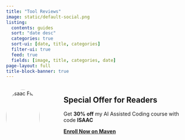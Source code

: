 ```yaml
---
title: "Tool Reviews"
image: static/default-social.png
listing:
  contents: guides
  sort: "date desc"
  categories: true
  sort-ui: [date, title, categories]
  filter-ui: true
  feed: true
  fields: [image, title, categories, date]
page-layout: full
title-block-banner: true
---
```


::: {.columns}
:::: {.column width="20%"}
<img src="./static/profile_img.jpg" alt="Isaac Flath" style="border-radius:50%;width:100%;"></img>
::::
:::: {.column width="5%"}
::::
:::: {.column width="75%"}
:::{.callout-tip}
## Special Offer for Readers
Get **30% off** my AI Assisted Coding course with code **ISAAC**

[**Enroll Now on Maven**](https://maven.com/kentro/context-engineering-for-coding?promoCode=ISAAC){.btn .btn-primary .btn-lg}
:::
::::
:::